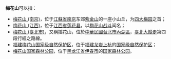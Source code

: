 '''梅花山'''可以指：
* [[梅花山_(南京)|梅花山 (南京)]]，位于[[江蘇省|江蘇省]][[南京|南京]]东郊[[紫金山|紫金山]]的一座小山丘，为[[四大梅园|四大梅园]]之首；
* [[梅花山_(江西)|梅花山 (江西)]]，位于[[江西省|江西省]][[莲花县|莲花县]]，以[[梅花山战斗|梅花山战斗]]闻名；
* [[梅花山_(臺北市)|梅花山 (臺北市)]]，又稱插花山，位於[[中華民國|中華民國]][[台北市|台北市]][[內湖區|內湖區]]，[[臺北大縱走|臺北大縱走]]第四段行經之路線。
* [[福建梅花山国家级自然保护区|福建梅花山国家级自然保护区]]，位于[[福建|福建]][[龙岩市|龙岩]][[上杭|上杭]]的[[国家级自然保护区|国家级自然保护区]]；
* [[梅花山国家森林公园|梅花山国家森林公园]]，位于[[黑龙江省|黑龙江省]][[伊春市|伊春市]]的[[国家森林公园|国家森林公园]]。
{{disambig|Cat=三字中国地名消歧义}}
